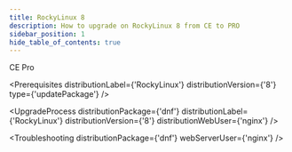 ```yaml
---
title: RockyLinux 8
description: How to upgrade on RockyLinux 8 from CE to PRO
sidebar_position: 1
hide_table_of_contents: true
---
```



<div style={{display: "flex", gap: "1rem"}}>
  <Chips link="https://www.passbolt.com/ce/rockylinux" isUnderMainTitle={true}>CE</Chips>
  <Chips link="https://www.passbolt.com/pricing/pro" isUnderMainTitle={true}>Pro</Chips>
</div>

<Prerequisites
  distributionLabel={'RockyLinux'}
  distributionVersion={'8'}
  type={'updatePackage'}
/>

<UpgradeProcess
  distributionPackage={'dnf'}
  distributionLabel={'RockyLinux'}
  distributionVersion={'8'}
  distributionWebUser={'nginx'}
/>

<Troubleshooting distributionPackage={'dnf'} webServerUser={'nginx'} />

<InCaseOfIssues />
